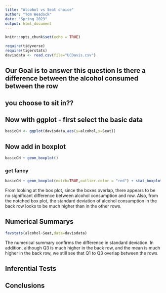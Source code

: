 ```yaml
---
title: "Alcohol vs Seat choice"
author: "Tom Weadock"
date: "Spring 2023"
output: html_document
---
```


```r
knitr::opts_chunk$set(echo = TRUE)
```

```r
require(tidyverse)
require(tigerstats)
davisdata <- read.csv(file="UCDavis.csv")
```
## Our Goal is to answer this question Is there a difference between the alcohol consumed between the row
## you choose to sit in??

## Now with ggplot - first select the basic data

```r
basicCN <- ggplot(davisdata,aes(y=alcohol,x=Seat))
```
## Now add in boxplot

```r
basicCN + geom_boxplot()
```
  
  
### get fancy  

```r
basicCN + geom_boxplot(notch=TRUE,outlier.color = "red") + stat_boxplot(geom ='errorbar') + labs(title="Fancy notch boxplot \n with 2 lines")
```

From looking at the box plot, since the boxes overlap, there appears to be no significant difference between alcohol consumption and row.  Also, from the notched box plot, the standard deviation of alcohol consumption in the back row looks to be much higher than in the other rows.

## Numerical Summarys 

```r
favstats(alcohol~Seat,data=davisdata)
```

The numerical summary confirms the difference in standard deviation.  In addition, although Q3 is much higher in the back row, and the mean is much higher in the back row, we still see that Q1 to Q3 overlap between the rows.

## Inferential Tests

## Conclusions


